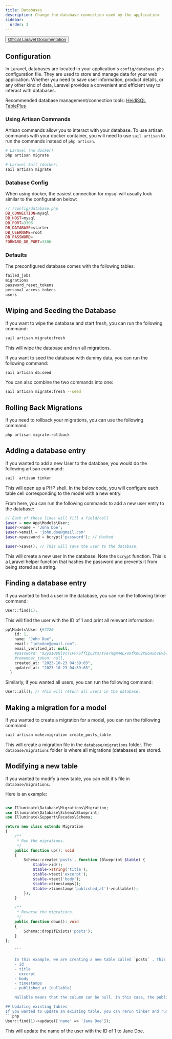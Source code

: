 ---
title: Databases
description: Change the database connection used by the application.
sidebar:
  order: 3
---
<button> [Official Laravel Documentation](https://laravel.com/docs/10.x/database) </button>

## Configuration
In Laravel, databases are located in your application's `config/database.php` configuration file. They are used to store and manage data for your web application. 
Whether you need to save user information, product details, or any other kind of data, Laravel provides a convenient and efficient way to interact with databases.

Recommended database management/connection tools: 
[HeidiSQL](https://www.heidisql.com/)
[TablePlus](https://tableplus.com/)

### Using Artisan Commands
Artisan commands allow you to interact with your database. To use artisan commands with your docker container, you
will need to use `sail artisan` to run the commands instead of `php artisan`.

```bash
# Laravel (no docker)
php artisan migrate

# Laravel Sail (docker)
sail artisan migrate
```

### Database Config
When using docker, the easiest connection for mysql will usually look similar to the configuration below:
```php
// /config/database.php
DB_CONNECTION=mysql
DB_HOST=mysql
DB_PORT=3306
DB_DATABASE=starter
DB_USERNAME=root
DB_PASSWORD=
FORWARD_DB_PORT=3306

```

### Defaults
The preconfigured database comes with the following tables:

```php
failed_jobs
migrations
password_reset_tokens
personal_access_tokens
users
```

## Wiping and Seeding the Database
If you want to wipe the database and start fresh, you can run the following command:
```bash
sail artisan migrate:fresh
```
This will wipe the database and run all migrations.

If you want to seed the database with dummy data, you can run the following command:
```bash
sail artisan db:seed
```

You can also combine the two commands into one:
```bash
sail artisan migrate:fresh --seed
```

## Rolling Back Migrations
If you need to rollback your migrations, you can use the following command:

```bash
php artisan migrate:rollback
```
## Adding a database entry
If you wanted to add a new User to the database, you would do the following artisan
command:
```bash
sail  artisan tinker
```
This will open up a PHP shell. In the below code, you will configure each table cell corresponding to the model with a new entry.

From here, you can run the following commands to add a new user entry to the database:
```php
// Each of these lines will fill a field/cell
$user = new App\Models\User;
$user->name = 'John Doe';
$user->email = 'john.doe@gmail.com'
$user->password = bcrypt('password'); // Hashed

$user->save(); // This will save the user to the database.
```
This will create a new user in the database.
Note the `bcrypt` function. This is a Laravel helper function that hashes the password and prevents it from being stored as a string.

## Finding a database entry
If you wanted to find a user in the database, you can run the following tinker command:
```php
User::find(1);
```
This will find the user with the ID of 1 and print all relevant information:

```php
pp\Models\User {#7220
    id: 1,
    name: "John Doe",
    email: "johndoe@gmail.com",
    email_verified_at: null,
    #password: "$2y$10$NlVcY1FP/SffipC2tX/tve7nqWHALxs9fKnC2tGoHxbvEVb/CSJGW",
    #remember_token: null,
    created_at: "2023-10-23 04:39:03",
    updated_at: "2023-10-23 04:39:03",
  }
```

Similarly, if you wanted all users, you can run the following command:
```php
User::all(); // This will return all users in the database.
```

## Making a migration for a model
If you wanted to create a migration for a model, you can run the following command:
```bash
sail artisan make:migration create_posts_table
```
This will create a migration file in the `database/migrations` folder. 
The `database/migrations` folder is where all migrations (databases) are stored.

## Modifying a new table
If you wanted to modify a new table, you can edit it's file in `database/migrations`.

Here is an example:
```php

use Illuminate\Database\Migrations\Migration;
use Illuminate\Database\Schema\Blueprint;
use Illuminate\Support\Facades\Schema;

return new class extends Migration
{
    /**
     * Run the migrations.
     */
    public function up(): void
    {
        Schema::create('posts', function (Blueprint $table) {
            $table->id();
            $table->string('title');
            $table->text('excerpt');
            $table->text('body');
            $table->timestamps();
            $table->timestamp('published_at')->nullable();
        });
    }

    /**
     * Reverse the migrations.
     */
    public function down(): void
    {
        Schema::dropIfExists('posts');
    }
};
    
    ```

    In this example, we are creating a new table called `posts` . This table has the following columns:
    - id
    - title
    - excerpt
    - body
    - timestamps
    - published_at (nullable)

    Nullable means that the column can be null. In this case, the published_at column can be null.

## Updating existing tables
If you wanted to update an existing table, you can rerun tinker and run the following command:
```php
User::find(1)->update(['name' => 'Jane Doe']);
```
This will update the name of the user with the ID of 1 to Jane Doe.
